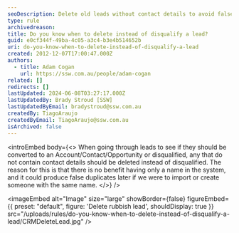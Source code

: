 ```yaml
---
seoDescription: Delete old leads without contact details to avoid false duplicates and improve data quality.
type: rule
archivedreason:
title: Do you know when to delete instead of disqualify a lead?
guid: e0cf344f-49ba-4c05-a3c4-b3e4b514652b
uri: do-you-know-when-to-delete-instead-of-disqualify-a-lead
created: 2012-12-07T17:00:47.000Z
authors:
  - title: Adam Cogan
    url: https://ssw.com.au/people/adam-cogan
related: []
redirects: []
lastUpdated: 2024-06-08T03:27:17.000Z
lastUpdatedBy: Brady Stroud [SSW]
lastUpdatedByEmail: bradystroud@ssw.com.au
createdBy: TiagoAraujo
createdByEmail: TiagoAraujo@ssw.com.au
isArchived: false
---
```


<introEmbed
  body={<>
When going through leads to see if they should be converted to an Account/Contact/Opportunity or disqualified, any that do not contain contact details should be deleted instead of disqualified. The reason for this is that there is no benefit having only a name in the system, and it could produce false duplicates later if we were to import or create someone with the same name.
  </>}
/>

<imageEmbed
  alt="Image"
  size="large"
  showBorder={false}
  figureEmbed={{
    preset: "default",
    figure: 'Delete rubbish lead',
    shouldDisplay: true
  }}
  src="/uploads/rules/do-you-know-when-to-delete-instead-of-disqualify-a-lead/CRMDeleteLead.jpg"
/>
